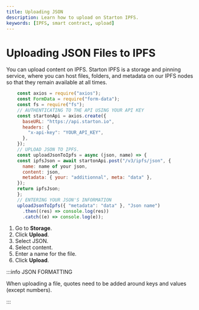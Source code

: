 ```yaml
---
title: Uploading JSON
description: Learn how to upload on Starton IPFS.
keywords: [IPFS, smart contract, upload]
---
```



# Uploading JSON Files to IPFS

You can upload content on IPFS. Starton IPFS is a storage and pinning service, where you can host files, folders, and metadata on our IPFS nodes so that they remain available at all times.

<Tabs>
<TabItem value="code" label="From Code">

```jsx showLineNumbers
    const axios = require("axios");
    const FormData = require("form-data");
    const fs = require("fs");
    // AUTHENTICATING TO THE API USING YOUR API KEY
    const startonApi = axios.create({
      baseURL: "https://api.starton.io",
      headers: {
        "x-api-key": "YOUR_API_KEY",
      },
    });
    // UPLOAD JSON TO IPFS.
    const uploadJsonToIpfs = async (json, name) => {
    const ipfsJson = await startonApi.post("/v3/ipfs/json", {
      name: name of your json,
      content: json,
      metadata: { your: "additionnal", meta: "data" },
    });
    return ipfsJson;
    };
    // ENTERING YOUR JSON'S INFORMATION
    uploadJsonToIpfs({ "metadata": "data" }, "Json name")
      .then((res) => console.log(res))
      .catch((e) => console.log(e));

```

</TabItem>
<TabItem value="dashboard" label="From Dashboard">

1. Go to **Storage**.
1. Click **Upload**.
1. Select JSON.
1. Select content.
1. Enter a name for the file.
1. Click **Upload**.

</TabItem>
</Tabs>

:::info JSON FORMATTING

When uploading a file, quotes need to be added around keys and values (except numbers).

:::